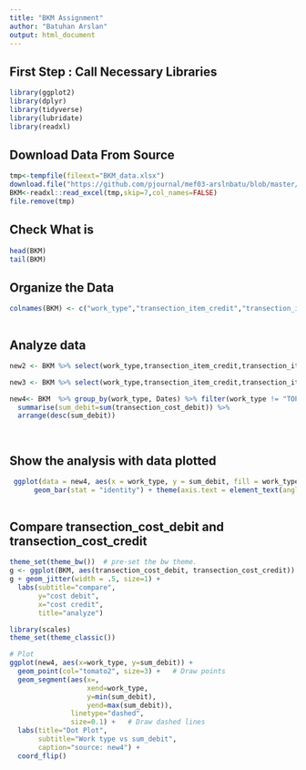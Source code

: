 ```yaml
---
title: "BKM Assignment"
author: "Batuhan Arslan"
output: html_document
---
```

## First Step : Call Necessary Libraries

```r
library(ggplot2)
library(dplyr)
library(tidyverse)
library(lubridate)
library(readxl)

```

## Download Data From Source
```r
tmp<-tempfile(fileext="BKM_data.xlsx")
download.file("https://github.com/pjournal/mef03-arslnbatu/blob/master/BKM_data.xlsx?raw=true",destfile=tmp,mode="wb")
BKM<-readxl::read_excel(tmp,skip=7,col_names=FALSE)
file.remove(tmp)
```
## Check What is

```r
head(BKM)
tail(BKM)
```
## Organize the Data 
```r
colnames(BKM) <- c("work_type","transection_item_credit","transection_item_debit","transection_cost_credit","transection_cost_debit","Dates")



```
## Analyze data
```r
new2 <- BKM %>% select(work_type,transection_item_credit,transection_item_debit,transection_cost_credit,transection_cost_debit)%>%group_by(work_type)%>%summarise(sum_credit=sum(transection_item_credit), sum_cost = sum(transection_cost_credit))%>%mutate(item_cost=(sum_credit/sum_cost))%>% arrange(desc(item_cost))
```

```r
new3 <- BKM %>% select(work_type,transection_item_credit,transection_item_debit,transection_cost_credit,transection_cost_debit)%>%group_by(work_type)%>%summarise(sum_debit=sum(transection_item_debit), sum_cost = sum(transection_cost_debit))%>%mutate(item_cost = round(sum_debit/sum_cost)) %>% arrange(desc(sum_debit))
```


```r
new4<- BKM  %>% group_by(work_type, Dates) %>% filter(work_type != "TOPLAM")%>%
  summarise(sum_debit=sum(transection_cost_debit)) %>% 
  arrange(desc(sum_debit))

  
```
## Show the analysis with data plotted 
```r
 ggplot(data = new4, aes(x = work_type, y = sum_debit, fill = work_type)) +
      geom_bar(stat = "identity") + theme(axis.text = element_text(angle = 0)) +  theme_bw() + theme(legend.position = "none", axis.text.x = element_text(angle = 45, vjust = 0.5, hjust = 0.5, size = 12))
 
```



## Compare transection_cost_debit and transection_cost_credit
```r
theme_set(theme_bw())  # pre-set the bw theme.
g <- ggplot(BKM, aes(transection_cost_debit, transection_cost_credit))
g + geom_jitter(width = .5, size=1) +
  labs(subtitle="compare", 
       y="cost debit", 
       x="cost credit", 
       title="analyze")

```
```r
library(scales)
theme_set(theme_classic())

# Plot
ggplot(new4, aes(x=work_type, y=sum_debit)) + 
  geom_point(col="tomato2", size=3) +   # Draw points
  geom_segment(aes(x=, 
                   xend=work_type, 
                   y=min(sum_debit), 
                   yend=max(sum_debit)), 
               linetype="dashed", 
               size=0.1) +   # Draw dashed lines
  labs(title="Dot Plot", 
       subtitle="Work type vs sum_debit", 
       caption="source: new4") +  
  coord_flip()

```

